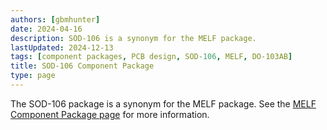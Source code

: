 ```yaml
---
authors: [gbmhunter]
date: 2024-04-16
description: SOD-106 is a synonym for the MELF package.
lastUpdated: 2024-12-13
tags: [component packages, PCB design, SOD-106, MELF, DO-103AB]
title: SOD-106 Component Package
type: page
---
```


The SOD-106 package is a synonym for the MELF package. See the [MELF Component Package page](/pcb-design/component-packages/melf-component-package/) for more information.
